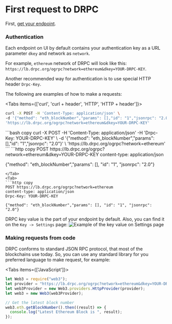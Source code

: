 
<Head>
  <title>Getting Started with dRPC: Making the First Request</title>
  <meta
    name="description"
    content="Discover the steps to make your first request to dRPC. Learn about authentication methods, example cURL requests, and how to use standard libraries."
  />
</Head>

# First request to DRPC

First, [get your endpoint](./createaccount.mdx).

### Authentication

Each endpoint on UI by default contains your authentication key as a URL parameter `dkey` and network as `network`.

For example, `ethereum` network of DRPC will look like this:
`https://lb.drpc.org/ogrpc?network=ethereum&dkey=YOUR-DRPC-KEY`.

Another recommended way for authentication is to use special HTTP header `Drpc-Key`.

The following are examples of how to make a requests:

<Tabs items={['curl', 'curl + header', 'HTTP', 'HTTP + header']}>
<Tab>
```bash copy
curl -X POST -H 'Content-Type: application/json' \
-d '{"method": "eth_blockNumber","params": [],"id": "1","jsonrpc": "2.0"}' \
'https://lb.drpc.org/ogrpc?network=ethereum&dkey=YOUR-DRPC-KEY'
```
</Tab>
<Tab>
```bash copy
curl -X POST -H 'Content-Type: application/json' -H 'Drpc-Key: YOUR-DRPC-KEY' \
-d '{"method": "eth_blockNumber","params": [],"id": "1","jsonrpc": "2.0"}' \
'https://lb.drpc.org/ogrpc?network=ethereum'
```
</Tab>

<Tab>
```http copy
POST https://lb.drpc.org/ogrpc?network=ethereum&dkey=YOUR-DRPC-KEY
content-type: application/json

{"method": "eth_blockNumber","params": [], "id": "1", "jsonrpc": "2.0"}

````
</Tab>
<Tab>
```http copy
POST https://lb.drpc.org/ogrpc?network=ethereum
content-type: application/json
Drpc-Key: YOUR-DRPC-KEY

{"method": "eth_blockNumber","params": [], "id": "1", "jsonrpc": "2.0"}

````

</Tab>

</Tabs>

DRPC key value is the part of your endpoint by default. Also, you can find it on the `Key -> Settings` page:
![Example of the key value on Settings page](./key-settings.png)

### Making requests from code

DRPC conforms to standard JSON RPC protocol, that most of the blockchains use today.
So, you can use any standard library for you preferred language to make request, for example:

<Tabs items={['JavaScript']}>
<Tab>

```js copy
let Web3 = require("web3");
let provider = "https://lb.drpc.org/ogrpc?network=ethereum&dkey=YOUR-DRPC-KEY";
let web3Provider = new Web3.providers.HttpProvider(provider);
let web3 = new Web3(web3Provider);

// Get the latest block number
web3.eth.getBlockNumber().then((result) => {
  console.log("Latest Ethereum Block is ", result);
});
```

</Tab>
</Tabs>

